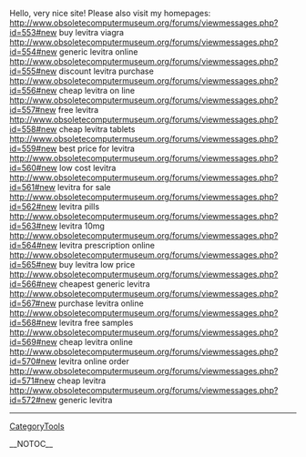 Hello, very nice site! Please also visit my homepages: http://www.obsoletecomputermuseum.org/forums/viewmessages.php?id=553#new buy levitra viagra
http://www.obsoletecomputermuseum.org/forums/viewmessages.php?id=554#new generic levitra online
http://www.obsoletecomputermuseum.org/forums/viewmessages.php?id=555#new discount levitra purchase
http://www.obsoletecomputermuseum.org/forums/viewmessages.php?id=556#new cheap levitra on line
http://www.obsoletecomputermuseum.org/forums/viewmessages.php?id=557#new free levitra
http://www.obsoletecomputermuseum.org/forums/viewmessages.php?id=558#new cheap levitra tablets
http://www.obsoletecomputermuseum.org/forums/viewmessages.php?id=559#new best price for levitra
http://www.obsoletecomputermuseum.org/forums/viewmessages.php?id=560#new low cost levitra
http://www.obsoletecomputermuseum.org/forums/viewmessages.php?id=561#new levitra for sale
http://www.obsoletecomputermuseum.org/forums/viewmessages.php?id=562#new levitra pills
http://www.obsoletecomputermuseum.org/forums/viewmessages.php?id=563#new levitra 10mg
http://www.obsoletecomputermuseum.org/forums/viewmessages.php?id=564#new levitra prescription online
http://www.obsoletecomputermuseum.org/forums/viewmessages.php?id=565#new buy levitra low price
http://www.obsoletecomputermuseum.org/forums/viewmessages.php?id=566#new cheapest generic levitra
http://www.obsoletecomputermuseum.org/forums/viewmessages.php?id=567#new purchase levitra online
http://www.obsoletecomputermuseum.org/forums/viewmessages.php?id=568#new levitra free samples
http://www.obsoletecomputermuseum.org/forums/viewmessages.php?id=569#new cheap levitra online
http://www.obsoletecomputermuseum.org/forums/viewmessages.php?id=570#new levitra online order
http://www.obsoletecomputermuseum.org/forums/viewmessages.php?id=571#new cheap levitra
http://www.obsoletecomputermuseum.org/forums/viewmessages.php?id=572#new generic levitra
----
[[CategoryTools]]

__NOTOC__